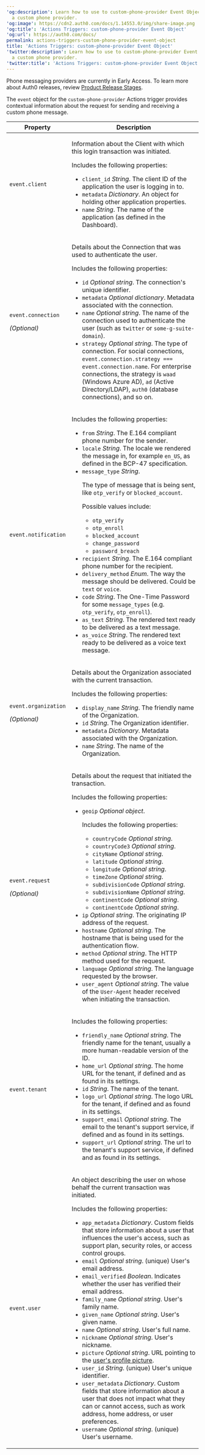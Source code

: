 ---
'og:description': Learn how to use to custom-phone-provider Event Object to configure
  a custom phone provider.
'og:image': https://cdn2.auth0.com/docs/1.14553.0/img/share-image.png
'og:title': 'Actions Triggers: custom-phone-provider Event Object'
'og:url': https://auth0.com/docs/
permalink: actions-triggers-custom-phone-provider-event-object
title: 'Actions Triggers: custom-phone-provider Event Object'
'twitter:description': Learn how to use to custom-phone-provider Event Object to configure
  a custom phone provider.
'twitter:title': 'Actions Triggers: custom-phone-provider Event Object'
---
<Callout icon="file-lines" color="#0EA5E9" iconType="regular">

Phone messaging providers are currently in Early Access. To learn more about Auth0 releases, review [Product Release Stages](/docs/troubleshoot/product-lifecycle/product-release-stages).

</Callout>

The `event` object for the `custom-phone-provider` Actions trigger provides contextual information about the request for sending and receiving a custom phone message.

<table class="table">
<thead>
<tr>
<th>Property</th>
<th>Description</th>
</tr>
</thead>
<tbody>
<tr>
<td>
<p><code>event.client</code></p>
</td>
<td>
<p>
          Information about the Client with which this login transaction was
          initiated.
        </p>
<p>Includes the following properties:</p>
<ul>
<li>
<code>client_id</code> <em>String</em>.
            <span>The <Tooltip tip="Identification value given to your registered resource from Auth0." cta="View Glossary" href="/docs/glossary?term=client+ID">client ID</Tooltip> of the application the user is logging in to.</span>
</li>
<li>
<code>metadata</code> <em>Dictionary</em>.
            <span>An object for holding other application properties.</span>
</li>
<li>
<code>name</code> <em>String</em>.
            <span>The name of the application (as defined in the Dashboard).</span>
</li>
</ul>
</td>
</tr>
<tr>
<td>
<p><code>event.connection</code></p>
<p><em>(Optional)</em></p>
</td>
<td>
<p>
          Details about the Connection that was used to authenticate the user.
        </p>
<p>Includes the following properties:</p>
<ul>
<li>
<code>id</code> <em>Optional string</em>.
            <span>The connection's unique identifier.</span>
</li>
<li>
<code>metadata</code> <em>Optional dictionary</em>.
            <span>Metadata associated with the connection.</span>
</li>
<li>
<code>name</code> <em>Optional string</em>.
            <span>The name of the connection used to authenticate the user (such as
              <code>twitter</code> or <code>some-g-suite-domain</code>).</span>
</li>
<li>
<code>strategy</code> <em>Optional string</em>.
            <span>The type of connection. For social connections,
              <code>event.connection.strategy === event.connection.name</code>.
              For enterprise connections, the strategy is
              <code>waad</code> (Windows Azure AD), <code>ad</code> (Active
              Directory/LDAP), <code>auth0</code> (database connections), and so
              on.</span>
</li>
</ul>
</td>
</tr>
<tr>
<td>
<p><code>event.notification</code></p>
</td>
<td>
<p>Includes the following properties:</p>
<ul>
<li>
<code>from</code> <em>String</em>.
            <span>The E.164 compliant phone number for the sender.</span>
</li>
<li>
<code>locale</code> <em>String</em>.
            <span>The locale we rendered the message in, for example
              <code>en_US</code>, as defined in the BCP-47 specification.</span>
</li>
<li>
<code>message_type</code> <em>String</em>.
            <p>
              The type of message that is being sent, like
              <code>otp_verify</code> or <code>blocked_account</code>.
            </p>
<p>Possible values include:</p>
<ul>
<li><code>otp_verify</code></li>
<li><code>otp_enroll</code></li>
<li><code>blocked_account</code></li>
<li><code>change_password</code></li>
<li><code>password_breach</code></li>
</ul>
</li>
<li>
<code>recipient</code> <em>String</em>.
            <span>The E.164 compliant phone number for the recipient.</span>
</li>
<li>
<code>delivery_method</code> <em>Enum</em>.
            <span>The way the message should be delivered. Could be <code>text</code> or <code>voice</code>.</span>
</li>
<li>
<code>code</code> <em>String</em>.
            <span>The One-Time Password for some <code>message_types</code> (e.g. <code>otp_verify</code>, <code>otp_enroll</code>).</span>
</li>
<li>
<code>as_text</code> <em>String</em>.
            <span>The rendered text ready to be delivered as a text message.</span>
</li>
<li>
<code>as_voice</code> <em>String</em>.
            <span>The rendered text ready to be delivered as a voice text message.</span>
</li>
</ul>
</td>
</tr>
<tr>
<td>
<p><code>event.organization</code></p>
<p><em>(Optional)</em></p>
</td>
<td>
<p>
          Details about the Organization associated with the current
          transaction.
        </p>
<p>Includes the following properties:</p>
<ul>
<li>
<code>display_name</code> <em>String</em>.
            <span>The friendly name of the Organization.</span>
</li>
<li>
<code>id</code> <em>String</em>.
            <span>The Organization identifier.</span>
</li>
<li>
<code>metadata</code> <em>Dictionary</em>.
            <span>Metadata associated with the Organization.</span>
</li>
<li>
<code>name</code> <em>String</em>.
            <span>The name of the Organization.</span>
</li>
</ul>
</td>
</tr>
<tr>
<td>
<p><code>event.request</code></p>
<p><em>(Optional)</em></p>
</td>
<td>
<p>Details about the request that initiated the transaction.</p>
<p>Includes the following properties:</p>
<ul>
<li>
<code>geoip</code> <em>Optional object</em>.
            <p>Includes the following properties:</p>
<ul>
<li><code>countryCode</code> <em>Optional string</em>.</li>
<li><code>countryCode3</code> <em>Optional string</em>.</li>
<li><code>cityName</code> <em>Optional string</em>.</li>
<li><code>latitude</code> <em>Optional string</em>.</li>
<li><code>longitude</code> <em>Optional string</em>.</li>
<li><code>timeZone</code> <em>Optional string</em>.</li>
<li><code>subdivisionCode</code> <em>Optional string</em>.</li>
<li><code>subdivisionName</code> <em>Optional string</em>.</li>
<li><code>continentCode</code> <em>Optional string</em>.</li>
<li><code>continentCode</code> <em>Optional string</em>.</li>
</ul>
</li>
<li>
<code>ip</code> <em>Optional string</em>.
            <span>The originating IP address of the request.</span>
</li>
<li>
<code>hostname</code> <em>Optional string</em>.
            <span>The hostname that is being used for the authentication flow.</span>
</li>
<li>
<code>method</code> <em>Optional string</em>.
            <span>The HTTP method used for the request.</span>
</li>
<li>
<code>language</code> <em>Optional string</em>.
            <span>The language requested by the browser.</span>
</li>
<li>
<code>user_agent</code> <em>Optional string</em>.
            <span>The value of the <code>User-Agent</code> header received when
              initiating the transaction.</span>
</li>
</ul>
</td>
</tr>
<tr>
<td>
<p><code>event.tenant</code></p>
</td>
<td>
<p>Includes the following properties:</p>
<ul>
<li>
<code>friendly_name</code> <em>Optional string</em>.
            <span>The friendly name for the tenant, usually a more human-readable
              version of the ID.</span>
</li>
<li>
<code>home_url</code> <em>Optional string</em>.
            <span>The home URL for the tenant, if defined and as found in its
              settings.</span>
</li>
<li>
<code>id</code> <em>String</em>.
            <span>The name of the tenant.</span>
</li>
<li>
<code>logo_url</code> <em>Optional string</em>.
            <span>The logo URL for the tenant, if defined and as found in its
              settings.</span>
</li>
<li>
<code>support_email</code> <em>Optional string</em>.
            <span>The email to the tenant's support service, if defined and as
              found in its settings.</span>
</li>
<li>
<code>support_url</code> <em>Optional string</em>.
            <span>The url to the tenant's support service, if defined and as found
              in its settings.</span>
</li>
</ul>
</td>
</tr>
<tr>
<td>
<p><code>event.user</code></p>
</td>
<td>
<p>
          An object describing the user on whose behalf the current transaction
          was initiated.
        </p>
<p>Includes the following properties:</p>
<ul>
<li>
<code>app_metadata</code> <em>Dictionary</em>.
            <span>Custom fields that store information about a user that influences the
              user's access, such as support plan, security roles, or access
              control groups.</span>
</li>
<li>
<code>email</code> <em>Optional string</em>.
            <span>(unique) User's email address.</span>
</li>
<li>
<code>email_verified</code> <em>Boolean</em>.
            <span>Indicates whether the user has verified their email
              address.</span>
</li>
<li>
<code>family_name</code> <em>Optional string</em>.
            <span>User's family name.</span>
</li>
<li>
<code>given_name</code> <em>Optional string</em>.
            <span>User's given name.</span>
</li>
<li>
<code>name</code> <em>Optional string</em>.
            <span>User's full name.</span>
</li>
<li>
<code>nickname</code> <em>Optional string</em>.
            <span>User's nickname.</span>
</li>
<li>
<code>picture</code> <em>Optional string</em>.
            <span>URL pointing to the
              <a href="/docs/manage-users/user-accounts/change-user-picture">user's profile picture</a>.</span>
</li>
<li>
<code>user_id</code> <em>String</em>.
            <span>(unique) User's unique identifier.</span>
</li>
<li>
<code>user_metadata</code> <em>Dictionary</em>.
            <span>Custom fields that store information about a user that does not impact
              what they can or cannot access, such as work address, home
              address, or user preferences.</span>
</li>
<li>
<code>username</code> <em>Optional string</em>.
            <span>(unique) User's username.</span>
</li>
</ul>
</td>
</tr>
</tbody>
</table>